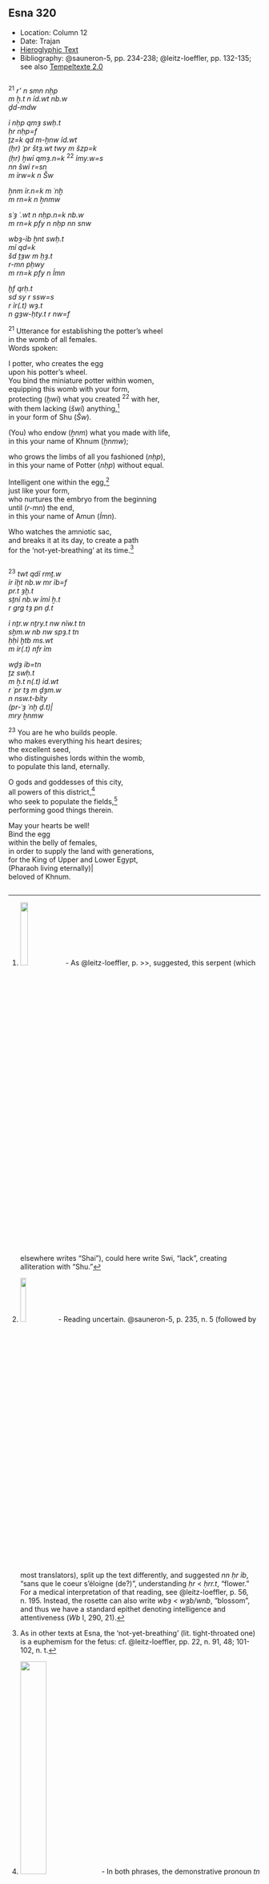## Esna 320 {-}  
  
<style>  
  
  .col2 {  
    columns: 2 320px;         /* number of columns and width in pixels*/  
    -webkit-columns: 2 320px; /* chrome, safari */  
    -moz-columns: 2 320px;    /* firefox */  
    -webkit-column-break-inside: avoid;  
    -page-break-inside: avoid;  
    -break-inside: avoid;  
  }  
  
</style>  

- Location: Column 12
- Date: Trajan 
- [Hieroglyphic Text](https://www.ifao.egnet.net/uploads/publications/enligne/Temples-Esna003.pdf#page=292){target="_blank"}
- Bibliography: @sauneron-5, pp. 234-238; @leitz-loeffler, pp. 132-135; see also [Tempeltexte 2.0](http://www.tempeltexte.uni-tuebingen.de/portal/#/text-detail/1205){target="_blank"}

<div class="col2">  

^21^ *r' n smn nḥp*  
*m ẖ.t n ỉd.wt nb.w*  
*ḏd-mdw*  
   
*ỉ nḥp qmȝ swḥ.t*  
*ḥr nḥp=f*  
*ṯz=k qd m-ẖnw ỉd.wt *  
*(ḥr) ʿpr štȝ.wt twy m šzp=k*  
*(ḥr) ḫwỉ qmȝ.n=k* ^22^ *ỉmy.w=s*  
*nn šwỉ r=sn*  
*m ỉrw=k n Šw*  
   
*ẖnm ỉr.n=k m ʿnḫ*  
*m rn=k n ẖnmw*  
  
*sʿȝ ʿ.wt n nḥp.n=k nb.w*  
*m rn=k pfy n nḥp nn snw*  
   
*wbȝ-ỉb ḫnt swḥ.t*  
*mỉ qd=k*  
*šd ṯȝw m ḥȝ.t*  
*r-mn pḥwy*  
*m rn=k pfy n Ỉmn*  
   
*ḫf qrḥ.t*  
*sd sy r ssw=s*  
*r ỉr(.t) wȝ.t *  
*n gȝw-ḥty.t r nw=f *  
   
^21^ Utterance for establishing the potter's wheel  
in the womb of all females.  
Words spoken:  
  
I potter, who creates the egg   
upon his potter's wheel.  
You bind the miniature potter within women,  
equipping this womb with your form,  
protecting (*ḫwỉ*) what you created ^22^ with her,  
with them lacking (*šwỉ*) anything,[^fn-320-1]  
in your form of Shu (*Šw*).  
  
(You) who endow (*ẖnm*) what you made with life,  
in this your name of Khnum (*ẖnmw*);  
  
who grows the limbs of all you fashioned (*nḥp*),  
in this your name of Potter (*nḥp*) without equal.  
  
Intelligent one within the egg,[^fn-320-2]  
just like your form,   
who nurtures the embryo from the beginning  
until (*r-mn*) the end,  
in this your name of Amun (*Ỉmn*).    
  
Who watches the amniotic sac,  
and breaks it at its day, 
to create a path  
for the 'not-yet-breathing' at its time.[^fn-320-4]  

</div>

[^fn-320-1]: ![](./images/320_22_1.png){width=18%} - As @leitz-loeffler, p. >>, suggested, this serpent (which elsewhere writes "Shai"), could here write Swi, "lack", creating alliteration with "Shu."  

[^fn-320-2]: ![](./images/320_22_2.png){width=15%} - Reading uncertain. @sauneron-5, p. 235, n. 5 (followed by most translators), split up the text differently, and suggested *nn ḥr ỉb*, "sans que le coeur s'éloigne (de?)", understanding *ḥr* < *ḥrr.t*, "flower." For a medical interpretation of that reading, see @leitz-loeffler, p. 56, n. 195. Instead, the rosette can also write *wbȝ < wȝb/wnb*, "blossom", and thus we have a standard epithet denoting intelligence and attentiveness (*Wb* I, 290, 21). 
[^fn-320-4]: As in other texts at Esna, the 'not-yet-breathing' (lit. tight-throated one) is a euphemism for the fetus: cf.  @leitz-loeffler, pp. 22, n. 91, 48; 101-102, n. t.

<div class="col2">

^23^ *twt qdỉ rmṯ.w *  
*ỉr ỉḫt nb.w mr ỉb=f*  
*pr.t ȝḫ.t*  
*sṯnỉ nb.w ỉmỉ ẖ.t*  
*r grg tȝ pn ḏ.t*  
   
*ỉ nṯr.w nṯry.t nw nỉw.t tn*  
*sḫm.w nb nw spȝ.t tn*  
*ḥḥỉ ḫtb ms.wt*  
*m ỉr(.t) nfr ỉm*  
   
*wḏȝ ỉb=tn*  
*ṯz swḥ.t *  
*m ẖ.t n(.t) ỉd.wt*  
*r ʿpr tȝ m ḏȝm.w*  
*n nsw.t-bỉty*  
*(pr-ʿȝ ʿnḫ ḏ.t)|*  
*mry ẖnmw*  
  
^23^ You are he who builds people.  
who makes everything his heart desires;  
the excellent seed,  
who distinguishes lords within the womb,  
to populate this land, eternally.    
  
O gods and goddesses of this city,  
all powers of this district,[^fn-320-6]  
who seek to populate the fields,[^fn-320-7]  
performing good things therein.  
  
May your hearts be well!  
Bind the egg  
within the belly of females,  
in order to supply the land with generations,  
for the King of Upper and Lower Egypt,  
(Pharaoh living eternally)|  
beloved of Khnum.  

</div>

[^fn-320-6]: ![](./images/320_23_1.png){width=33%} - In both phrases, the demonstrative pronoun *tn* is written with the city sign (*n < nỉw.t*). Nonetheless, it is unclear how the stick sign functions in the phrase *nỉw.t tn*, "this city."
[^fn-320-7]: For the verb xtb, "to found or populate (a region)", see the referneces in @klotz-caesar, p. 59, n. 99.
